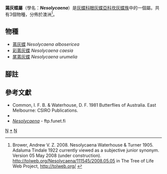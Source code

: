 {{NoteTA|G1=Butterfly}}
{{Automatic Taxobox
| taxon = Nesolycaena
| authority = Waterhouse & Turner, 1905
| image = Nesolycaena albosericea (ento-csiro-au).jpg
| image_caption = [[蔫灰蝶|蔫灰蝶]]<br />''Nesolycaena albosericea''
| type_species = [[蔫灰蝶|蔫灰蝶]]<br />''Holochila albosericea''
| type_species_authority = Miskin, 1891
| subdivision_ranks = 物種
| subdivision = 共3種，詳閱正文。
| synonyms = 
* ''Adaluma'' <small>Tindale, 1922</small>
}}

'''蔫灰蝶屬'''（學名：'''''Nesolycaena'''''）是[[灰蝶科|灰蝶科]][[眼灰蝶亞科|眼灰蝶亞科]][[坎灰蝶族|坎灰蝶族]]中的一個屬。共有3個物種，分佈於澳洲<ref name=tol>Brower, Andrew V. Z. 2008. Nesolycaena Waterhouse & Turner 1905. Adaluma Tindale 1922 currently viewed as a subjective junior synonym. Version 05 May 2008 (under construction). http://tolweb.org/Nesolycaena/111545/2008.05.05 {{Wayback|url=http://tolweb.org/Nesolycaena/111545/2008.05.05 |date=20160702093028 }} in The Tree of Life Web Project, http://tolweb.org/ {{Wayback|url=http://tolweb.org/ |date=20110515100516 }} {{en}}</ref>。

== 物種 ==
* [[蔫灰蝶|蔫灰蝶]] ''Nesolycaena albosericea''
* [[彩蔫灰蝶|彩蔫灰蝶]] ''Nesolycaena caesia''
* [[尾蔫灰蝶|尾蔫灰蝶]] ''Nesolycaena urumelia''
<!--
== 圖集 ==
<gallery>
</gallery>
-->
== 腳註 ==
{{reflist}}

== 參考文獻 ==
{{Commons category| Nesolycaena}}
* Common, I. F. B. & Waterhouse, D. F. 1981 Butterflies of Australia. East Melbourne: CSIRO Publications.
* {{Cite book | author = 寿建新 周尧 李宇飞 | title = 世界蝴蝶分類名錄 | location = 中國 | publisher = 陝西科學技術出版社 | date = 2006-04-01 | ISBN = 9787536936768 | language= zh-hans }}
* [http://ftp.funet.fi/pub/sci/bio/life/insecta/lepidoptera/ditrysia/papilionoidea/lycaenidae/polyommatinae/nesolycaena/ ''Nesolycaena''] - ftp.funet.fi

{{眼灰蝶亞科}}
{{taxonbar}}
[[Category:_1905年描述的分类群|N]]
[[Category:蔫灰蝶屬|*]]
[[Category:坎灰蝶族|N]]